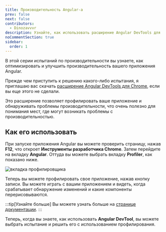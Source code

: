 ---
title: Производительность Angular-а
prev: false
next: false
contributors:
  - Dinozavvvr
description: Узнайте, как использовать расширение Angular DevTools для Chrome.
noCommentSection: true
sidebar:
  order: 1
---


В этой серии испытаний по производительности вы узнаете, как оптимизировать и улучшить производительность вашего приложения Angular.

Прежде чем приступить к решению какого-либо испытания, я приглашаю вас скачать [расширение Angular DevTools для Chrome](https://chrome.google.com/webstore/detail/angular-devtools/ienfalfjdbdpebioblfackkekamfmbnh), если вы еще этого не сделали.

Это расширение позволяет профилировать ваше приложение и обнаруживать проблемы производительности, что очень полезно для понимания мест, где могут возникать проблемы с производительностью.

## Как его использовать

При запуске приложения Angular вы можете проверить страницу, нажав <b>F12</b>, что откроет <b>Инструменты разработчика Chrome</b>. Затем перейдите на вкладку <b>Angular</b>. Оттуда вы можете выбрать вкладку <b>Profiler</b>, как показано ниже.

![вкладка профилировщика](../../../../../assets/performance/profiler-tab.png 'Вкладка профилировщика')

Теперь вы можете профилировать свое приложение, нажав кнопку записи. Вы можете играть с вашим приложением и видеть, когда срабатывает обнаружение изменений и какие компоненты перерисовываются.

:::tip[Узнайте больше]
Вы можете узнать больше на [странице документации](https://angular.io/guide/devtools).
:::

Теперь, когда вы знаете, как использовать <b>Angular DevTool</b>, вы можете выбрать испытание и решить его с использованием профилирования.

<LinkCard
  title="🟢 Default vs OnPush"
  description="Узнайте разницу между стратегиями обнаружения изменений по умолчанию и OnPush."
  href="/challenges/performance/34-default-vs-onpush/"
/>

<LinkCard
  title="🟢 Мемоизация"
  description="Узнайте силу чистых каналов."
  href="/challenges/performance/35-memoization/"
/>

<LinkCard
  title="🟠 Оптимизация обнаружения изменений"
  description="Узнайте, как убрать загрязнение зон."
  href="/challenges/performance/12-optimize-change-detection/"
/>
